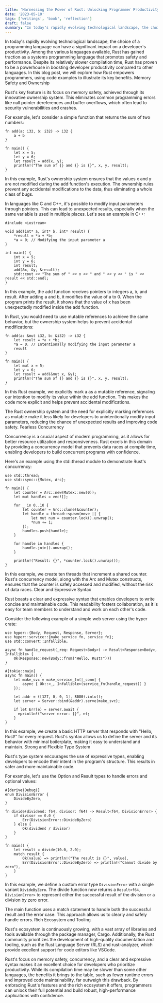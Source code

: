 ```yaml
---
title: 'Harnessing the Power of Rust: Unlocking Programmer Productivity'
date: '2023-05-10'
tags: ['writings', 'book', 'reflection']
draft: false
summary: "In today's rapidly evolving technological landscape, the choice of a programming language can have a significant impact on a..."
---
```


In today's rapidly evolving technological landscape, the choice of a programming language can have a significant impact on a developer's productivity. Among the various languages available, Rust has gained traction as a systems programming language that promotes safety and performance. Despite its relatively slower compilation time, Rust has proven to be a powerhouse in boosting developer productivity compared to other languages. In this blog post, we will explore how Rust empowers programmers, using code examples to illustrate its key benefits.
Memory Safety and Ownership

Rust's key feature is its focus on memory safety, achieved through its innovative ownership system. This eliminates common programming errors like null pointer dereferences and buffer overflows, which often lead to security vulnerabilities and crashes.

For example, let's consider a simple function that returns the sum of two numbers:

```
fn add(a: i32, b: i32) -> i32 {
    a + b
}

fn main() {
    let x = 5;
    let y = 6;
    let result = add(x, y);
    println!("The sum of {} and {} is {}", x, y, result);
}
```

In this example, Rust's ownership system ensures that the values x and y are not modified during the add function's execution. The ownership rules prevent any accidental modifications to the data, thus eliminating a whole class of bugs.

In languages like C and C++, it's possible to modify input parameters through pointers. This can lead to unexpected results, especially when the same variable is used in multiple places. Let's see an example in C++:

```
#include <iostream>

void add(int* a, int* b, int* result) {
    *result = *a + *b;
    *a = 0; // Modifying the input parameter a
}

int main() {
    int x = 5;
    int y = 6;
    int result;
    add(&x, &y, &result);
    std::cout << "The sum of " << x << " and " << y << " is " << result << std::endl;
}
```

In this example, the add function receives pointers to integers a, b, and result. After adding a and b, it modifies the value of a to 0. When the program prints the result, it shows that the value of x has been unexpectedly modified inside the add function.

In Rust, you would need to use mutable references to achieve the same behavior, but the ownership system helps to prevent accidental modifications:

```
fn add(a: &mut i32, b: &i32) -> i32 {
    let result = *a + *b;
    *a = 0; // Intentionally modifying the input parameter a
    result
}

fn main() {
    let mut x = 5;
    let y = 6;
    let result = add(&mut x, &y);
    println!("The sum of {} and {} is {}", x, y, result);
}
```

In this Rust example, we explicitly mark a as a mutable reference, signaling our intention to modify its value within the add function. This makes the code more explicit and helps prevent accidental modifications.

The Rust ownership system and the need for explicitly marking references as mutable make it less likely for developers to unintentionally modify input parameters, reducing the chance of unexpected results and improving code safety.
Fearless Concurrency

Concurrency is a crucial aspect of modern programming, as it allows for better resource utilization and responsiveness. Rust excels in this domain by providing a concurrency model that prevents data races at compile time, enabling developers to build concurrent programs with confidence.

Here's an example using the std::thread module to demonstrate Rust's concurrency:

```
use std::thread;
use std::sync::{Mutex, Arc};

fn main() {
    let counter = Arc::new(Mutex::new(0));
    let mut handles = vec![];

    for _ in 0..10 {
        let counter = Arc::clone(&counter);
        let handle = thread::spawn(move || {
            let mut num = counter.lock().unwrap();
            *num += 1;
        });
        handles.push(handle);
    }

    for handle in handles {
        handle.join().unwrap();
    }

    println!("Result: {}", *counter.lock().unwrap());
}
```

In this example, we create ten threads that increment a shared counter. Rust's concurrency model, along with the Arc and Mutex constructs, ensures that the counter is safely accessed and modified, without the risk of data races.
Clear and Expressive Syntax

Rust boasts a clear and expressive syntax that enables developers to write concise and maintainable code. This readability fosters collaboration, as it is easy for team members to understand and work on each other's code.

Consider the following example of a simple web server using the hyper crate:

```
use hyper::{Body, Request, Response, Server};
use hyper::service::{make_service_fn, service_fn};
use std::convert::Infallible;

async fn handle_request(_req: Request<Body>) -> Result<Response<Body>, Infallible> {
    Ok(Response::new(Body::from("Hello, Rust!")))
}

#[tokio::main]
async fn main() {
    let make_svc = make_service_fn(|_conn| {
        async { Ok::<_, Infallible>(service_fn(handle_request)) }
    });

    let addr = ([127, 0, 0, 1], 8080).into();
    let server = Server::bind(&addr).serve(make_svc);

    if let Err(e) = server.await {
      eprintln!("server error: {}", e);
    }
}
```

In this example, we create a basic HTTP server that responds with "Hello, Rust!" for every request. Rust's syntax allows us to define the server and its behavior with minimal boilerplate, making it easy to understand and maintain.
Strong and Flexible Type System

Rust's type system encourages the use of expressive types, enabling developers to encode their intent in the program's structure. This results in safer and more maintainable code.

For example, let's use the Option and Result types to handle errors and optional values:

```
#[derive(Debug)]
enum DivisionError {
    DivideByZero,
}

fn divide(dividend: f64, divisor: f64) -> Result<f64, DivisionError> {
    if divisor == 0.0 {
        Err(DivisionError::DivideByZero)
    } else {
        Ok(dividend / divisor)
    }
}

fn main() {
    let result = divide(10.0, 2.0);
    match result {
        Ok(value) => println!("The result is {}", value),
        Err(DivisionError::DivideByZero) => println!("Cannot divide by zero"),
    }
}
```

In this example, we define a custom error type `DivisionError` with a single variant `DivideByZero`. The divide function now returns a `Result<f64, DivisionError>` to represent either the successful result of the division or a division by zero error.

The main function uses a match statement to handle both the successful result and the error case. This approach allows us to clearly and safely handle errors.
Rich Ecosystem and Tooling

Rust's ecosystem is continuously growing, with a vast array of libraries and tools available through the package manager, Cargo. Additionally, the Rust community prioritizes the development of high-quality documentation and tooling, such as the Rust Language Server (RLS) and rust-analyzer, which provide excellent support for code editors like VSCode.

Rust's focus on memory safety, concurrency, and a clear and expressive syntax makes it an excellent choice for developers who prioritize productivity. While its compilation time may be slower than some other languages, the benefits it brings to the table, such as fewer runtime errors and improved code maintainability, far outweigh this drawback. By embracing Rust's features and the rich ecosystem it offers, programmers can unlock their full potential and build robust, high-performance applications with confidence.
